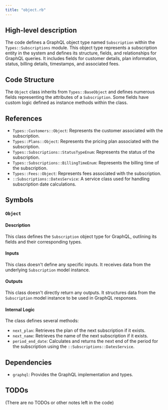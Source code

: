 ```yaml
---
title: "object.rb"
---
```


## High-level description
The code defines a GraphQL object type named `Subscription` within the `Types::Subscriptions` module. This object type represents a subscription entity in the system and defines its structure, fields, and relationships for GraphQL queries. It includes fields for customer details, plan information, status, billing details, timestamps, and associated fees.

## Code Structure
The `Object` class inherits from `Types::BaseObject` and defines numerous fields representing the attributes of a `Subscription`. Some fields have custom logic defined as instance methods within the class.

## References
- `Types::Customers::Object`: Represents the customer associated with the subscription.
- `Types::Plans::Object`: Represents the pricing plan associated with the subscription.
- `Types::Subscriptions::StatusTypeEnum`: Represents the status of the subscription.
- `Types::Subscriptions::BillingTimeEnum`: Represents the billing time of the subscription.
- `Types::Fees::Object`: Represents fees associated with the subscription.
- `::Subscriptions::DatesService`: A service class used for handling subscription date calculations.

## Symbols

### `Object`
#### Description
This class defines the `Subscription` object type for GraphQL, outlining its fields and their corresponding types.

#### Inputs
This class doesn't define any specific inputs. It receives data from the underlying `Subscription` model instance.

#### Outputs
This class doesn't directly return any outputs. It structures data from the `Subscription` model instance to be used in GraphQL responses.

#### Internal Logic
The class defines several methods:
- `next_plan`: Retrieves the plan of the next subscription if it exists.
- `next_name`: Retrieves the name of the next subscription if it exists.
- `period_end_date`: Calculates and returns the next end of the period for the subscription using the `::Subscriptions::DatesService`.

## Dependencies
- `graphql`: Provides the GraphQL implementation and types.

## TODOs
(There are no TODOs or other notes left in the code)
